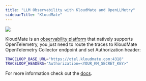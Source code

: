 ```yaml
---
title: "LLM Observability with KloudMate and OpenLLMetry"
sidebarTitle: "KloudMate"
---
```


<Frame>
  <img src="/img/integrations/kloudmate.png" />
</Frame>

KloudMate is an [observability platform](https://kloudmate.com/) that natively supports OpenTelemetry, you just need to route the traces to KloudMate OpenTelemetry Collector endpoint and set Authorization header:

```bash
TRACELOOP_BASE_URL="https://otel.kloudmate.com:4318"
TRACELOOP_HEADERS="Authorization=<YOUR_KM_SECRET_KEY>"
```

For more information check out the [docs](https://docs.kloudmate.com/).